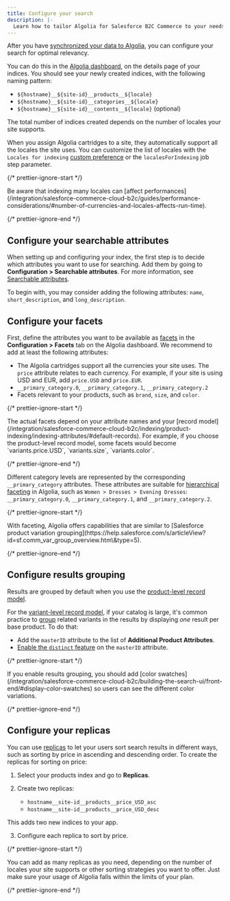 ```yaml
---
title: Configure your search
description: |-
  Learn how to tailor Algolia for Salesforce B2C Commerce to your needs.
---
```


After you have [synchronized your data to Algolia](/integration/salesforce-commerce-cloud-b2c/getting-started/start-indexing-your-data/), you can configure your search for optimal relevancy.

You can do this in the [Algolia dashboard](https://dashboard.algolia.com/explorer/), on the details page of your indices.
You should see your newly created indices, with the following naming pattern:

- `${hostname}__${site-id}__products__${locale}`
- `${hostname}__${site-id}__categories__${locale}`
- `${hostname}__${site-id}__contents__${locale}` (optional)

The total number of indices created depends on the number of locales your site supports.

When you assign Algolia cartridges to a site, they automatically support all the locales the site uses.
You can customize the list of locales with the `Locales for indexing` [custom preference](/integration/salesforce-commerce-cloud-b2c/getting-started/custom-preferences/) or the `localesForIndexing` job step parameter.

{/* prettier-ignore-start */}

<Warning>
  Be aware that indexing many locales can [affect performances](/integration/salesforce-commerce-cloud-b2c/guides/performance-considerations/#number-of-currencies-and-locales-affects-run-time).
</Warning>

{/* prettier-ignore-end */}

## Configure your searchable attributes

When setting up and configuring your index, the first step is to decide which attributes you want to use for searching.
Add them by going to **Configuration > Searchable attributes**.
For more information, see [Searchable attributes](/guides/managing-results/must-do/searchable-attributes/).

To begin with, you may consider adding the following attributes: `name`, `short_description`, and `long_description`.

## Configure your facets

First, define the attributes you want to be available as [facets](/guides/managing-results/refine-results/faceting/) in the **Configuration > Facets** tab on the Algolia dashboard. We recommend to add at least the following attributes:

- The Algolia cartridges support all the currencies your site uses. The `price` attribute relates to each currency. For example, if your site is using USD and EUR, add `price.USD` and `price.EUR`.
- `__primary_category.0`, `__primary_category.1`, `__primary_category.2`
- Facets relevant to your products, such as `brand`, `size`, and `color`.

{/* prettier-ignore-start */}

<Warning>
  The actual facets depend on your attribute names and your [record model](/integration/salesforce-commerce-cloud-b2c/indexing/product-indexing/indexing-attributes/#default-records).
  For example, if you choose the product-level record model, some facets would become `variants.price.USD`, `variants.size`, `variants.color`.
</Warning>

{/* prettier-ignore-end */}

Different category levels are represented by the corresponding `__primary_category` attributes. These attributes are suitable for [hierarchical faceting](/guides/managing-results/refine-results/faceting/#hierarchical-facets) in Algolia, such as `Women > Dresses > Evening Dresses`: `__primary_category.0`, `__primary_category.1`, and `__primary_category.2`.

{/* prettier-ignore-start */}

<Note>
  With faceting, Algolia offers capabilities that are similar to [Salesforce product variation grouping](https://help.salesforce.com/s/articleView?id=sf.comm_var_group_overview.htm\&type=5).
</Note>

{/* prettier-ignore-end */}

## Configure results grouping

Results are grouped by default when you use the [product-level record model](/integration/salesforce-commerce-cloud-b2c/indexing/product-indexing/indexing-attributes/#product-level-default-model).

For the [variant-level record model](/integration/salesforce-commerce-cloud-b2c/indexing/product-indexing/indexing-attributes/#variant-level-default-model), if your catalog is large, it's common practice to [group](/guides/managing-results/refine-results/grouping/) related variants in the results by displaying _one_ result per base product.
To do that:

- Add the `masterID` attribute to the list of **Additional Product Attributes**.
- [Enable the `distinct` feature](/guides/sending-and-managing-data/prepare-your-data/how-to/indexing-long-documents/#how-to-enable-the-distinct-feature) on the `masterID` attribute.

{/* prettier-ignore-start */}

<Note>
  If you enable results grouping, you should add [color swatches](/integration/salesforce-commerce-cloud-b2c/building-the-search-ui/front-end/#display-color-swatches) so users can see the different color variations.
</Note>

{/* prettier-ignore-end */}

## Configure your replicas

You can use [replicas](/guides/managing-results/refine-results/sorting/in-depth/replicas/) to let your users sort search results in different ways,
such as sorting by price in ascending and descending order.
To create the replicas for sorting on price:

1. Select your products index and go to **Replicas**.
1. Create two replicas:

   - `hostname__site-id__products__price_USD_asc`
   - `hostname__site-id__products__price_USD_desc`

This adds two new indices to your app.

3. Configure each replica to sort by price.

{/* prettier-ignore-start */}

<Note>
  You can add as many replicas as you need, depending on the number of locales your site supports or other sorting strategies you want to offer. Just make sure your usage of Algolia falls within the limits of your plan.
</Note>

{/* prettier-ignore-end */}
